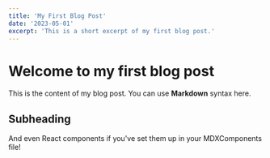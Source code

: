 ```yaml
---
title: 'My First Blog Post'
date: '2023-05-01'
excerpt: 'This is a short excerpt of my first blog post.'
---
```


# Welcome to my first blog post

This is the content of my blog post. You can use **Markdown** syntax here.

## Subheading

And even React components if you've set them up in your MDXComponents file!

